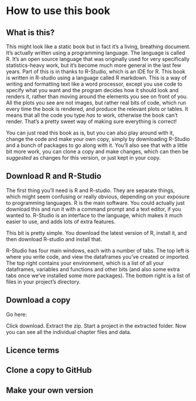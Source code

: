 # How to use this book

## What is this?
This might look like a static book but in fact it's a living, breathing document. It's actually written using a programming language. The language is called R. It's an open source language that was originally used for very specifically statistics-heavy work, but it's become much more general in the last few years. Part of this is in thanks to R-Studio, which is an IDE for R. This book is written in R-studio using a language called R markdown. This is a way of writing and formatting text like a word processor, except you use code to specify what you want and the program decides how it should look and renders it, rather than moving around the elements you see on front of you. All the plots you see are not images, but rather real bits of code, which run every time the book is rendered, and produce the relevant plots or tables. It means that all the code you type _has_ to work, otherwise the book can't render. That's a pretty sweet way of making sure everything is correct!

You can just read this book as is, but you can also play around with it, change the code and make your own copy, simply by downloading R-Studio and a bunch of packages to go along with it. You'll also see that with a little bit more work, you can clone a copy and make changes, which can then be _suggested_ as changes for this version, or just kept in your copy. 



## Download R and R-Studio
The first thing you'll need is R and R-studio. They are separate things, which might seem confusing or really obvious, depending on your exposure to programming languages. R is the main software. You could actually just download this and run it with a command prompt and a text editor, if you wanted to. R-Studio is an interface to the language, which makes it much easier to use, and adds lots of extra features. 

This bit is pretty simple. You download the latest version of R, install it, and then download R-studio and install that. 

R-Studio has four main windows, each with a number of tabs. The top left is where you write code, and view the dataframes you've created or imported. The top right contains your environment, which is a list of all your dataframes, variables and functions and other bits (and also some extra tabs once we've installed some more packages). The bottom right is a list of files in your project's directory. 

## Download a copy
Go here: 

Click download. Extract the zip. Start a project in the extracted folder. Now you can see all the individual chapter files and data. 


## Licence terms

## Clone a copy to GitHub

## Make your own version